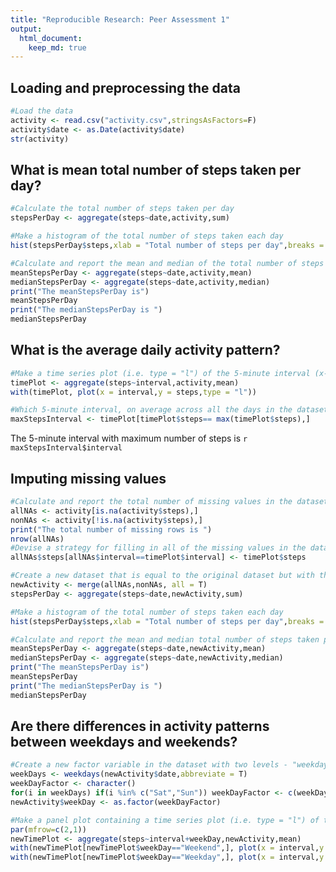 ```yaml
---
title: "Reproducible Research: Peer Assessment 1"
output: 
  html_document:
    keep_md: true
---
```



## Loading and preprocessing the data

```r
#Load the data 
activity <- read.csv("activity.csv",stringsAsFactors=F)
activity$date <- as.Date(activity$date)
str(activity)
```


## What is mean total number of steps taken per day?
```r
#Calculate the total number of steps taken per day
stepsPerDay <- aggregate(steps~date,activity,sum)

#Make a histogram of the total number of steps taken each day
hist(stepsPerDay$steps,xlab = "Total number of steps per day",breaks = nrow(stepsPerDay))

#Calculate and report the mean and median of the total number of steps taken per day
meanStepsPerDay <- aggregate(steps~date,activity,mean)
medianStepsPerDay <- aggregate(steps~date,activity,median)
print("The meanStepsPerDay is")
meanStepsPerDay
print("The medianStepsPerDay is ")
medianStepsPerDay
```

## What is the average daily activity pattern?
```r
#Make a time series plot (i.e. type = "l") of the 5-minute interval (x-axis) and the average number of steps taken, averaged across all days (y-axis)
timePlot <- aggregate(steps~interval,activity,mean)
with(timePlot, plot(x = interval,y = steps,type = "l"))

#Which 5-minute interval, on average across all the days in the dataset, contains the maximum number of steps?
maxStepsInterval <- timePlot[timePlot$steps== max(timePlot$steps),]
```

The 5-minute interval with maximum number of steps is `r maxStepsInterval$interval`

## Imputing missing values
```r
#Calculate and report the total number of missing values in the dataset (i.e. the total number of rows with NAs)
allNAs <- activity[is.na(activity$steps),]
nonNAs <- activity[!is.na(activity$steps),]
print("The total number of missing rows is ")
nrow(allNAs)
#Devise a strategy for filling in all of the missing values in the dataset. Using mean for that 5-minute interval, 
allNAs$steps[allNAs$interval==timePlot$interval] <- timePlot$steps

#Create a new dataset that is equal to the original dataset but with the missing data filled in.
newActivity <- merge(allNAs,nonNAs, all = T)
stepsPerDay <- aggregate(steps~date,newActivity,sum)

#Make a histogram of the total number of steps taken each day
hist(stepsPerDay$steps,xlab = "Total number of steps per day",breaks = nrow(stepsPerDay))

#Calculate and report the mean and median total number of steps taken per day. 
meanStepsPerDay <- aggregate(steps~date,newActivity,mean)
medianStepsPerDay <- aggregate(steps~date,newActivity,median)
print("The meanStepsPerDay is")
meanStepsPerDay
print("The medianStepsPerDay is ")
medianStepsPerDay
```

## Are there differences in activity patterns between weekdays and weekends?
```r
#Create a new factor variable in the dataset with two levels - "weekday" and "weekend" indicating whether a given date is a weekday or weekend day.
weekDays <- weekdays(newActivity$date,abbreviate = T)
weekDayFactor <- character()
for(i in weekDays) if(i %in% c("Sat","Sun")) weekDayFactor <- c(weekDayFactor,"Weekend") else weekDayFactor <- c(weekDayFactor,"Weekday")
newActivity$weekDay <- as.factor(weekDayFactor)

#Make a panel plot containing a time series plot (i.e. type = "l") of the 5-minute interval (x-axis) and the average number of steps taken, averaged across all weekday days or weekend days (y-axis)
par(mfrow=c(2,1))
newTimePlot <- aggregate(steps~interval+weekDay,newActivity,mean)
with(newTimePlot[newTimePlot$weekDay=="Weekend",], plot(x = interval,y = steps,type = "l",main = "weekend",ylab = "Number of steps"))
with(newTimePlot[newTimePlot$weekDay=="Weekday",], plot(x = interval,y = steps,type = "l",main="weekday",ylab = "Number of steps"))
```